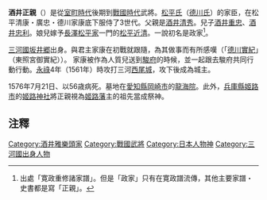 {{japanese|japanese=酒井 正親|kana=さかい まさちか|romaji=Sakai Masachika}}

'''酒井正親'''（{{bd|1521年|（[[永正|永正]]18年）|1576年|8月15日（[[天正_(日本)|天正]]4年7月21日）||catIdx=Sakai Masachika}}）是從[[室町時代|室町時代]]後期到[[战国时代_(日本)|戰國時代]]武將。[[松平氏|松平氏]]（[[德川氏|德川氏]]）的家臣，在松平清康・廣忠・德川家康底下服侍了3世代。父親是[[酒井清秀|酒井清秀]]。兒子[[酒井重忠|酒井重忠]]、[[酒井忠利|酒井忠利]]。娘兒嫁予[[長澤松平家|長澤松平家]]一門的[[松平近清|松平近清]]。一說初名是政家<ref>出處「寛政重修諸家譜」。但是「政家」只有在寛政譜流傳，其他主要家譜・史書都是寫「正親」。</ref>。

[[三河國|三河國]][[坂井郷|坂井郷]]出身。與君主家康在初戰就跟隨，為其做事而有所感嘆（「[[德川實紀|德川實紀]]」（東照宮御實紀））。 家康被作為人質兒送到[[駿府|駿府]]的時候，並一起跟去駿府共同行動行動。[[永祿|永祿]]4年（1561年）時攻打三河[[西尾城|西尾城]]，攻下後成為城主。

1576年7月21日、以56歳病死。墓地在[[愛知縣|愛知縣]][[岡崎市|岡崎市]]的[[龍海院|龍海院]]。此外，[[兵庫縣|兵庫縣]][[姬路市|姬路市]]的[[姬路神社|姬路神社]]將正親視為[[姬路藩|姬路藩]]主的祖先當成祭神。

== 注釋 ==
{{Reflist}}
{{酒井雅樂頭家當主|||第5代}}

{{DEFAULTSORT:Sakai Masachika}}

[[Category:酒井雅樂頭家|Category:酒井雅樂頭家]]
[[Category:戰國武將|Category:戰國武將]]
[[Category:日本人物神|Category:日本人物神]]
[[Category:三河國出身人物|Category:三河國出身人物]]